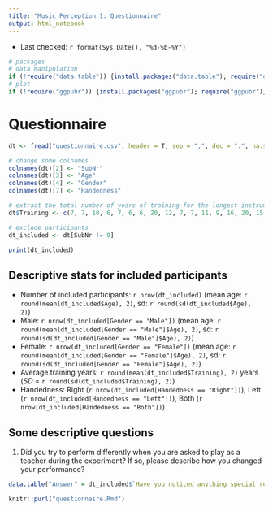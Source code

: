 ```yaml
---
title: "Music Perception 1: Questionnaire"
output: html_notebook
---
```


- Last checked: `r format(Sys.Date(), "%d-%b-%Y")`

```r
# packages
# data manipulation
if (!require("data.table")) {install.packages("data.table"); require("data.table")}
# plot
if (!require("ggpubr")) {install.packages("ggpubr"); require("ggpubr")}
```

# Questionnaire

```r
dt <- fread("questionnaire.csv", header = T, sep = ",", dec = ".", na.string = "NA")

# change some colnames
colnames(dt)[2] <- "SubNr"
colnames(dt)[3] <- "Age"
colnames(dt)[4] <- "Gender"
colnames(dt)[7] <- "Handedness"

# extract the total number of years of training for the longest instrument (input manually based on the original csv file)
dt$Training <- c(7, 7, 10, 6, 7, 6, 6, 20, 12, 7, 7, 11, 9, 16, 20, 15, 19, 14, 24, 12, 14)

# exclude participants
dt_included <- dt[SubNr != 9]

print(dt_included)
```

## Descriptive stats for included participants
- Number of included participants: `r nrow(dt_included)` (mean age: `r round(mean(dt_included$Age), 2)`, sd: `r round(sd(dt_included$Age), 2)`)
- Male: `r nrow(dt_included[Gender == "Male"])` (mean age: `r round(mean(dt_included[Gender == "Male"]$Age), 2)`, sd: `r round(sd(dt_included[Gender == "Male"]$Age), 2)`)
- Female: `r nrow(dt_included[Gender == "Female"])` (mean age: `r round(mean(dt_included[Gender == "Female"]$Age), 2)`, sd: `r round(sd(dt_included[Gender == "Female"]$Age), 2)`)
- Average training years: `r round(mean(dt_included$Training), 2)` years (*SD* = `r round(sd(dt_included$Training), 2)`)
- Handedness: Right (`r nrow(dt_included[Handedness == "Right"])`), Left (`r nrow(dt_included[Handedness == "Left"])`), Both (`r nrow(dt_included[Handedness == "Both"])`)

## Some descriptive questions
1. Did you try to perform differently when you are asked to play as a teacher during the experiment? If so, please describe how you changed your performance?

```r
data.table("Answer" = dt_included$`Have you noticed anything special regarding the tasks in the experiment? If any, please describe below.`)
```

```r
knitr::purl("questionnaire.Rmd")
```

